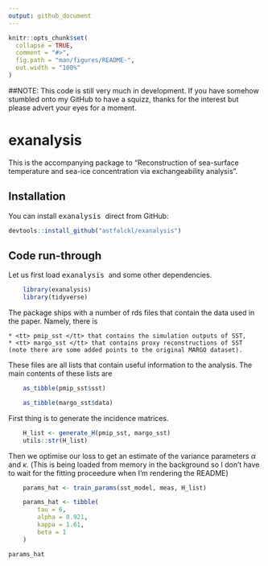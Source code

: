 ```yaml
---
output: github_document
---
```


<!-- README.md is generated from README.Rmd. Please edit that file -->

```r
knitr::opts_chunk$set(
  collapse = TRUE,
  comment = "#>",
  fig.path = "man/figures/README-",
  out.width = "100%"
)
```

##NOTE: This code is still very much in development. If you have somehow stumbled onto my GitHub to have a squizz, thanks for the interest but please advert your eyes for a moment.

# exanalysis

<!-- badges: start -->
<!-- badges: end -->

This is the accompanying package to "Reconstruction of sea-surface temperature and sea-ice concentration via exchangeability analysis".

## Installation

You can install <tt> exanalysis </tt> direct from GitHub:

``` r
devtools::install_github("astfalckl/exanalysis")
```

## Code run-through

Let us first load <tt> exanalysis </tt> and some other dependencies.

```r
	library(exanalysis)
	library(tidyverse)
```

The package ships with a number of rds files that contain the data used in the paper. Namely, there is

	* <tt> pmip_sst </tt> that contains the simulation outputs of SST,
	* <tt> margo_sst </tt> that contains proxy reconstructions of SST (note there are some added points to the original MARGO dataset). 

These files are all lists that contain useful information to the analysis. The main contents of these lists are

```r
	as_tibble(pmip_sst$sst)
```

```r
	as_tibble(margo_sst$data)
```

First thing is to generate the incidence matrices.

```r
	H_list <- generate_H(pmip_sst, margo_sst)
	utils::str(H_list)
```

Then we optimise our loss to get an estimate of the variance parameters $\alpha$ and $\kappa$. (This is being loaded from memory in the background so I don't have to wait for the fitting proceedure when I'm rendering the README)

```r
	params_hat <- train_params(sst_model, meas, H_list)
```

```r
	params_hat <- tibble(
		tau = 6,
		alpha = 0.921,
		kappa = 1.61,
		beta = 1
	)
```

```r
params_hat
```



















